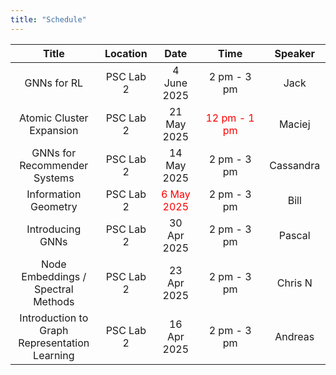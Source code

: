 ```yaml
---
title: "Schedule"
---
```


| Title | Location | Date | Time | Speaker |
|:--------:|:-----:|:---:|:------:|:-----:|
| GNNs for RL    | PSC Lab 2  | 4 June 2025 |    2 pm - 3 pm   |  Jack    |
| Atomic Cluster Expansion    | PSC Lab 2  | 21 May 2025 |    <span style="color:Red">12 pm - 1 pm </span>  |  Maciej    |
| GNNs for Recommender Systems    | PSC Lab 2  | 14 May 2025 |    2 pm - 3 pm   |  Cassandra    |
| Information Geometry    | PSC Lab 2  | <span style="color:Red">6 May 2025</span> |    2 pm - 3 pm   |  Bill    |
| Introducing GNNs     | PSC Lab 2  | 30 Apr 2025 |    2 pm - 3 pm   |  Pascal    |
| Node Embeddings / Spectral Methods     | PSC Lab 2  | 23 Apr 2025 |    2 pm - 3 pm   |  Chris N    |
| Introduction to Graph Representation Learning     | PSC Lab 2  | 16 Apr 2025 |    2 pm - 3 pm   |  Andreas    |